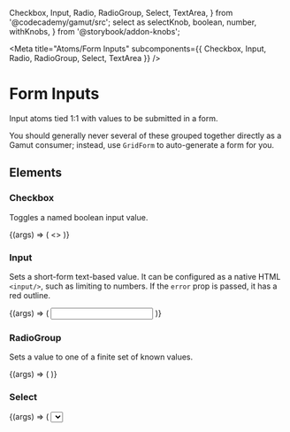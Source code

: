  Checkbox,
  Input,
  Radio,
  RadioGroup,
  Select,
  TextArea,
} from '@codecademy/gamut/src';
  select as selectKnob,
  boolean,
  number,
  withKnobs,
} from '@storybook/addon-knobs';

<Meta
  title="Atoms/Form Inputs"
  subcomponents={{ Checkbox, Input, Radio, RadioGroup, Select, TextArea }}
/>

# Form Inputs

<StoryStatus status="stable" />

Input atoms tied 1:1 with values to be submitted in a form.

You should generally never several of these grouped together directly as a Gamut consumer;
instead, use `GridForm` to auto-generate a form for you.

<Props of={Checkbox} />

## Elements

### Checkbox

Toggles a named boolean input value.

<Canvas>
  <Story name="Checkbox">
    {(args) => (
      <>
        <Checkbox htmlFor="html-css" label="HTML & CSS" />
        <Checkbox htmlFor="javascript" label="JavaScript" />
        <Checkbox htmlFor="ruby" label="Ruby" />
        <Checkbox
          htmlFor="multiline"
          label={`I am a really long input that takes multiple lines.
       To make the checkbox better aligned with the text we can add
       the multiline prop which will add some margin-top to it and
       reduce the fontsize to be much smaller. Yay to a better
       looking block of text and checkbox! Now I am sort of
       grasping at straws in my attempt to fill this up.
        Look at that though; another sentence.`}
          multiline
        />
      </>
    )}
  </Story>
</Canvas>

### Input

Sets a short-form text-based value. It can be configured as a native HTML `<input/>`,
such as limiting to numbers. If the `error` prop is passed, it has a red outline.

<Canvas>
  <Story name="Input">
    {(args) => (
      <Input
        htmlFor="name"
        defaultValue="Default value"
        error={boolean('error', false)}
        type={selectKnob('type', ['number', 'text'], 'text')}
      />
    )}
  </Story>
</Canvas>

### RadioGroup

Sets a value to one of a finite set of known values.

<Canvas>
  <Story name="RadioGroup">
    {(args) => (
      <RadioGroup
        htmlForPrefix="why-are-you-learning"
        name="why-are-you-learning"
      >
        <Radio
          label="Skills to communicate with developers and other technical people"
          value="skills"
        />
        <Radio
          label="A better understanding of web development in general"
          value="understanding"
        />
      </RadioGroup>
    )}
  </Story>
</Canvas>

### Select

<Canvas>
  <Story name="Select">
    {(args) => (
      <Select
        htmlFor="select"
        options={['Apple', 'Banana', 'Cherry', 'Dragonfruit', 'Eggplant']}
        id="fruits"
      />
    )}
  </Story>
</Canvas>

### TextArea

Sets a long-form text-based value. It can be configured as a native HTML
`&lt;textarea/&gt;`, such as adjusting number of rows.

If the `error` prop is passed, it has a red outline.

<Canvas>
  <Story name="TextArea">
    {(args) => (
      <TextArea
        htmlFor="about"
        error={boolean('error', false)}
        rows={number('rows', 8)}
      />
    )}
  </Story>
</Canvas>
